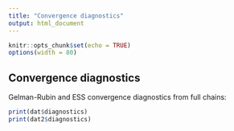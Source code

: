 ```yaml
---
title: "Convergence diagnostics"
output: html_document
---
```


```r
knitr::opts_chunk$set(echo = TRUE)
options(width = 80)
```

## Convergence diagnostics

Gelman-Rubin and ESS convergence diagnostics from full chains:

```r
print(dat$diagnostics)
print(dat2$diagnostics)
```
